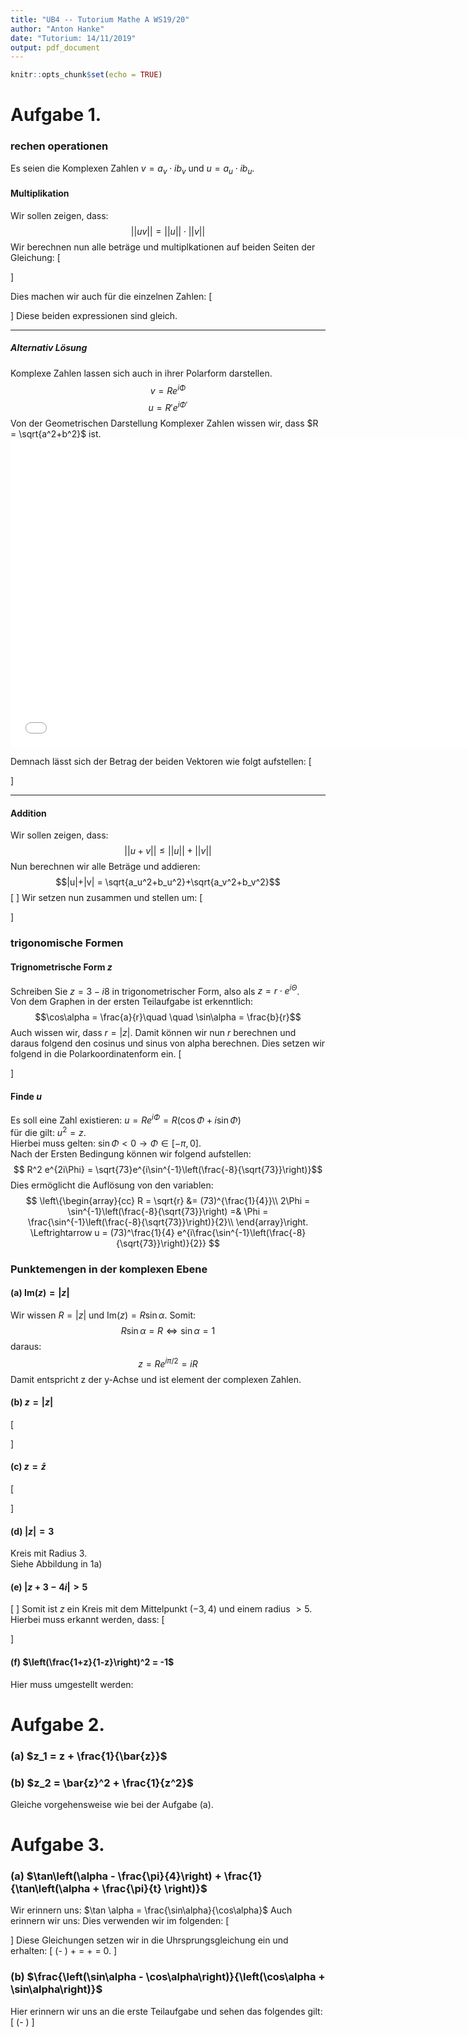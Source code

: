 ```yaml
---
title: "UB4 -- Tutorium Mathe A WS19/20"
author: "Anton Hanke"
date: "Tutorium: 14/11/2019"
output: pdf_document
---
```


```r
knitr::opts_chunk$set(echo = TRUE)
```
# Aufgabe 1.

### rechen operationen
Es seien die Komplexen Zahlen $v = a_v \cdot ib_v$ und $u = a_u \cdot ib_u$.

#### Multiplikation
Wir sollen zeigen, dass:
$$ ||uv|| = ||u||\cdot ||v||$$
Wir berechnen nun alle beträge und multiplkationen auf beiden Seiten der Gleichung:
\[
\begin{aligned}
||uv|| =& \left|| \left(a_u \cdot ib_u\right)\cdot\left( a_v \cdot ib_v\right)\right|| \quad \quad \text{Ausmultiplizieren}\\
||uv|| =& \left| a_ua_v + ia_ub_v + ib_ua_v + i^2b_ub_v \right|\\
||uv|| =& \left| a_ua_v - b_ub_v + i(a_ub_v + b_ua_v) \right|\\
||uv|| =& \sqrt{\left(a_ua_v - b_ub_v\right)^2 + \left(a_ub_v + b_ua_v\right)^2}\quad \quad |z|=|x+iy|=\sqrt{x^2+y^2}\\
||uv|| =& \sqrt{(a_ua_v)^2 + (b_ub_v)^2 - 2 a_ua_vb_ub_v + (a_ub_v)^2 + (b_ua_v)^2 + 2a_ua_vb_ub_v}\\
=& \sqrt{(a_ua_v)^2 + (b_ub_v)^2 + (a_ub_v)^2 + (b_ua_v)^2}.
\end{aligned}
\]

Dies machen wir auch für die einzelnen Zahlen:
\[
\begin{aligned}
|u||v| =& \sqrt{a_u^2+b_u^2}\sqrt{a_v^2+b_v^2}\\
=& \sqrt{(a_ua_v)^2+(a_ub_v)^2 + (b_ua_v)^2 + (b_ub_v)^2}.
\end{aligned}
\]
Diese beiden expressionen sind gleich.

----------------------

##### Alternativ Lösung
Komplexe Zahlen lassen sich auch in ihrer Polarform darstellen.
$$v= Re^{i\Phi}$$
$$u= R'e^{i\Phi '}$$
Von der Geometrischen Darstellung Komplexer Zahlen wissen wir,
dass $R = \sqrt{a^2+b^2}$ ist.  
![](figure1.pdf){width=550pt height=370pt}

Demnach lässt sich der Betrag der beiden Vektoren wie folgt aufstellen:
\[
\begin{aligned}
||uv|| = |RR'e^{i(\Phi\Phi')}| &= RR'\\
\left.\begin{array}{ccc}
|u| =& |Re^{i\Phi}| =& R\\
|v| =& |R'e^{i\Phi'}| =& R'\\
\end{array}%
\right\} |u||v| &= RR'
\end{aligned}
\]

----------------------

#### Addition
Wir sollen zeigen, dass:
$$ ||u+v|| \leq ||u|| + ||v|| $$
Nun berechnen wir alle Beträge und addieren:
$$|u|+|v| = \sqrt{a_u^2+b_u^2}+\sqrt{a_v^2+b_v^2}$$
\[
\begin{aligned}
|u+v| &= |(a_u+ib_u)+(a_v+ib_v)|\\
&= \underbrace{a_u+a_v}_x+i\cdot\underbrace{(b_u+b_v)}_y\\
&= \sqrt{(a_u+a_v)^2 + (b_u+b_v)^2}\\
&= \sqrt{a_u^2 + a_v^2 + 2a_ua_v+ b_u^2 + b_v^2 + 2b_ub_v}\\
\end{aligned}
\]
Wir setzen nun zusammen und stellen um:
\[
\begin{array}{lc|l}
|u+v|^2 {~\overset{?}{\leq}~} \left(|u|+|v|\right)^2 &  & \text{Quadrieren um sqrt zu entfernen}\\
\Leftrightarrow a_u^2 + a_v^2 + 2a_ua_v+ b_u^2 + b_v^2 + 2b_ub_v {~\overset{?}{\leq}~}
a_u^2 + a_v^2 + b_u^2 + b_v^2 + 2\sqrt{(a_u^2+b_u^2)(a_v^2+b_v^2)}&  & \text{umformen}\\
\Leftrightarrow a_ua_v + b_ub_v {~\overset{?}{\leq}~} \sqrt{(a_u^2+b_u^2)(a_v^2+b_v^2)} &  & \text{Quadrieren um sqrt zu entfernen}\\
\Leftrightarrow (a_ua_v+b_ub_v)^2 {~\overset{?}{\leq}~} (a_u^2+b_u^2)(a_v^2+b_v^2)&  & \text{umformen}\\
\Leftrightarrow 2a_ub_ua_vb_v {~\overset{?}{\leq}~} a_u^2b_v^2+a_v^2b_u^2 &  & \text{}\\
\Leftrightarrow 0 {~\overset{?}{\leq}~} a_u^2b_v^2+a_v^2b_u^2 - 2a_ub_ua_vb_v &  & \text{Zusammenfassen}\\
\Leftrightarrow 0 {~\overset{}{\leq}~} (a_ub_v - a_vb_u)^2 &  & \blacksquare\\
\end{array}
\]

### trigonomische Formen
#### Trignometrische Form $z$
Schreiben Sie $z = 3 - i8$ in trigonometrischer Form, also als $z = r\cdot e^{i\Theta}$.  
Von dem Graphen in der ersten Teilaufgabe ist erkenntlich:
$$\cos\alpha = \frac{a}{r}\quad \quad \sin\alpha = \frac{b}{r}$$
Auch wissen wir, dass $r = |z|$.
Damit können wir nun $r$ berechnen und daraus folgend den cosinus und sinus von alpha berechnen.
Dies setzen wir folgend in die Polarkoordinatenform ein.
\[
\begin{aligned}
r =& \sqrt{73}\\
\cos\alpha = \frac{3}{r} \quad&\quad \sin\alpha = \frac{-8}{r}\\
\Leftrightarrow z =& \sqrt{73} \left(\frac{3}{\sqrt{73}}-\frac{8}{\sqrt{73}}i\right)\\
\Leftrightarrow z =& \sqrt{73}e^{i\cdot\sin^{-1}\left(\frac{-8}{\sqrt{73}}\right)}
\end{aligned}
\]

#### Finde $u$
Es soll eine Zahl existieren:
$u = Re^{i\Phi} = R(\cos\Phi+i\sin\Phi)$  
für die gilt: $u^2 = z$.  
Hierbei muss gelten: $\sin\Phi < 0\rightarrow \Phi \in [-\pi, 0]$.  
Nach der Ersten Bedingung können wir folgend aufstellen:
$$ R^2 e^{2i\Phi} = \sqrt{73}e^{i\sin^{-1}\left(\frac{-8}{\sqrt{73}}\right)}$$
Dies ermöglicht die Auflösung von den variablen:
$$
\left\{\begin{array}{cc}
R = \sqrt{r} &= (73)^{\frac{1}{4}}\\
2\Phi = \sin^{-1}\left(\frac{-8}{\sqrt{73}}\right) =& \Phi = \frac{\sin^{-1}\left(\frac{-8}{\sqrt{73}}\right)}{2}\\
\end{array}\right. \Leftrightarrow u = (73)^\frac{1}{4} e^{i\frac{\sin^{-1}\left(\frac{-8}{\sqrt{73}}\right)}{2}}
$$

### Punktemengen in der komplexen Ebene
#### (a) $\text{Im}(z) = |z|$
Wir wissen $R = |z|$ und $\text{Im}(z) = R\sin\alpha$.
Somit:
$$R\sin\alpha = R \Leftrightarrow \sin\alpha = 1$$
daraus:
$$z = Re^{i\pi /2} = iR$$
Damit entspricht z der y-Achse und ist element der complexen Zahlen.

#### (b) $z = |z|$
\[
\begin{aligned}
z = |z| &\Leftrightarrow R\left(\cos\alpha + i\sin\alpha\right) = R\\
&\Leftrightarrow \left\{\begin{array}{cc}\cos\alpha =&1\\ \sin\alpha =& 0\end{array}\right.\quad\alpha = 0.\\
z &= \mathbb{R}^+
\end{aligned}
\]

#### (c) $z = \bar{z}$
\[
\begin{aligned}
a+ ib &= a - ib\\
\Rightarrow z &= \{a \in \mathbb{R}\}
\end{aligned}
\]

#### (d) $|z| = 3$
Kreis mit Radius 3.  
Siehe Abbildung in 1a)

#### (e) $|z+3-4i|>5$
\[
\begin{aligned}
|a+3 + i(b-4)|&>5\\
(a+3)^2+(b-4)^2 &> 25
\end{aligned}
\]
Somit ist $z$ ein Kreis mit dem Mittelpunkt $(-3,4)$ und einem radius $>5$.
Hierbei muss erkannt werden, dass:
\[
\begin{aligned}
    (x-x_0)^2+(y-y_0)^2 = r^2\quad \text{Kreisfunktion}\\
    (a+3)^2 &= (x-x_0)^2\\
    (b-4)^2 &= (y-y_0)^2\\
\end{aligned}
\]

#### (f) $\left(\frac{1+z}{1-z}\right)^2 = -1$
Hier muss umgestellt werden:
\begin{equation}
    \begin{aligned}
        \left(\frac{1+z}{1-z}\right)^2 &= -1\\
        \frac{1+z}{1-z} &= \pm i\\
        1+z &= \pm i(1-z)\\
        1 + z &= \pm i \mp zi\\
        z\pm zi &= -1 \pm i \\
        z(1\pm i) &= -1 \pm i\\
        z&= \frac{-1\pm i}{1\pm i} = \frac{(1\mp i)(-1\pm i)}{2}\\
        &= \frac{1\pm 2i -1 }{2} = \pm i
    \end{aligned}
\end{equation}


# Aufgabe 2.
### (a) $z_1 = z + \frac{1}{\bar{z}}$
\begin{equation}
    \begin{aligned}
        z_1 &= a+ib + \frac{1}{a-ib} \cdot \frac{\bar{\bar{z}}}{\bar{\bar{z}}}\\
        \Rightarrow z_1 &= a+ib + \frac{a+ib}{(a+ib)(a-ib)}\\
        \Rightarrow \quad&= a+ib + \frac{a+ib}{a^2+ b^2}\\
        \Rightarrow \quad&= a + ib + \frac{a}{a^2+b^2} + ib + \frac{ib}{a^2+b^2}\\
        \Rightarrow z_1 &= \left(a + \frac{a}{a^2+b^2}\right) + i\left(b + \frac{b}{a^2+b^2}\right)
    \end{aligned}
\end{equation}

### (b) $z_2 = \bar{z}^2 + \frac{1}{z^2}$
Gleiche vorgehensweise wie bei der Aufgabe (a).
\begin{equation}
    \begin{aligned}
        z_2 &= (a-ib)^2 + \frac{1}{(a+ib)^2} \\
        \Rightarrow \quad &= \underbrace{a^2 - b^2 - 2iab}_c + \frac{(a-ib)^2}{(a-ib)^2(a+ib)^2} \\
        \Rightarrow \quad &= c + \frac{\overbrace{a^2-b^2-2iab}^c}{(a^2+b^2)^2} \\
        \Rightarrow z_2 &= \underbrace{a^2 - b^2 + \frac{a^2-b^2}{(a^2+b^2)^2}}_{a_2} \underbrace{- 2\left(ab + \frac{ab}{(a^2+b^2)^2}\right)}_{b_2}i
    \end{aligned}
\end{equation}

# Aufgabe 3.
### (a) $\tan\left(\alpha - \frac{\pi}{4}\right) + \frac{1}{\tan\left(\alpha + \frac{\pi}{t} \right)}$
Wir erinnern uns: $\tan \alpha = \frac{\sin\alpha}{\cos\alpha}$
Auch erinnern wir uns:
\begin{equation}
    \begin{aligned}
        \cos(a+b) &= \cos a \cos b - \sin a \sin b\\
        \sin(a+b) &= \sin a \cos b + \sin b \cos a
    \end{aligned}
\end{equation}
Dies verwenden wir im folgenden:
\[
\begin{aligned}
    \tan\left(\alpha - \frac{\pi}{4}\right) &= \frac{\sin\left(\alpha - \frac{\pi}{4}\right)}{\cos\left(\alpha - \frac{\pi}{4}\right)} \\
    \sin\left(\alpha - \frac{\pi}{4}\right) &= \sin \alpha \cos \frac{\pi}{4} - \sin \frac{\pi}{4} \cos \alpha\\
    \Rightarrow &= \frac{\sqrt{2}}{2} \left(\sin\alpha - \cos\alpha\right)\\
    \cos\left(\alpha - \frac{\pi}{4}\right) &= \frac{\sqrt{2}}{2} \left(\cos\alpha + \sin\alpha\right)\\
    \Rightarrow &\tan\left(\alpha - \frac{\pi}{4}\right) = \frac{\frac{\sqrt{2}}{2} \left(\sin\alpha - \cos\alpha\right)}{\frac{\sqrt{2}}{2} \left(\cos\alpha + \sin\alpha\right)}\\
    &\tan\left(\alpha + \frac{\pi}{4}\right) = \frac{\frac{\sqrt{2}}{2} \left(\sin\alpha + \cos\alpha\right)}{\frac{\sqrt{2}}{2} \left(\cos\alpha - \sin\alpha\right)}\\
\end{aligned}
\]
Diese Gleichungen setzen wir in die Uhrsprungsgleichung ein und erhalten:
\[
\tan\left(\alpha - \frac{\pi}{4}\right) + \frac{1}{\tan\left(\alpha + \frac{\pi}{t} \right)} =
\frac{\left(\sin\alpha - \cos\alpha\right)}{\left(\cos\alpha + \sin\alpha\right)}+
\frac{\left(\cos\alpha - \sin\alpha\right)}{\left(\sin\alpha + \cos\alpha\right)}=
0.
\]

### (b) $\frac{\left(\sin\alpha - \cos\alpha\right)}{\left(\cos\alpha + \sin\alpha\right)}$
Hier erinnern wir uns an die erste Teilaufgabe und sehen das folgendes gilt:
\[
\tan\left(\alpha - \frac{\pi}{4}\right)
\]
